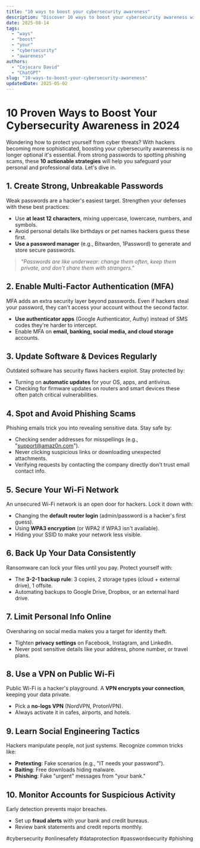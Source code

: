 ```yaml
---
title: "10 ways to boost your cybersecurity awareness"
description: "Discover 10 ways to boost your cybersecurity awareness with this in-depth guide, providing actionable insights and practical tips to boost your knowledge and results."
date: 2025-08-14
tags:
  - "ways"
  - "boost"
  - "your"
  - "cybersecurity"
  - "awareness"
authors:
  - "Cojocaru David"
  - "ChatGPT"
slug: "10-ways-to-boost-your-cybersecurity-awareness"
updatedDate: 2025-05-02
---
```


# 10 Proven Ways to Boost Your Cybersecurity Awareness in 2024  

Wondering how to protect yourself from cyber threats? With hackers becoming more sophisticated, boosting your cybersecurity awareness is no longer optional it's essential. From strong passwords to spotting phishing scams, these **10 actionable strategies** will help you safeguard your personal and professional data. Let's dive in.  

## 1. Create Strong, Unbreakable Passwords  

Weak passwords are a hacker's easiest target. Strengthen your defenses with these best practices:  

- Use **at least 12 characters**, mixing uppercase, lowercase, numbers, and symbols.  
- Avoid personal details like birthdays or pet names hackers guess these first.  
- **Use a password manager** (e.g., Bitwarden, 1Password) to generate and store secure passwords.  

> _"Passwords are like underwear: change them often, keep them private, and don't share them with strangers."_  

## 2. Enable Multi-Factor Authentication (MFA)  

MFA adds an extra security layer beyond passwords. Even if hackers steal your password, they can't access your account without the second factor.  

- **Use authenticator apps** (Google Authenticator, Authy) instead of SMS codes they're harder to intercept.  
- Enable MFA on **email, banking, social media, and cloud storage** accounts.  

## 3. Update Software & Devices Regularly  

Outdated software has security flaws hackers exploit. Stay protected by:  

- Turning on **automatic updates** for your OS, apps, and antivirus.  
- Checking for firmware updates on routers and smart devices these often patch critical vulnerabilities.  

## 4. Spot and Avoid Phishing Scams  

Phishing emails trick you into revealing sensitive data. Stay safe by:  

- Checking sender addresses for misspellings (e.g., "support@amaz0n.com").  
- Never clicking suspicious links or downloading unexpected attachments.  
- Verifying requests by contacting the company directly don't trust email contact info.  

## 5. Secure Your Wi-Fi Network  

An unsecured Wi-Fi network is an open door for hackers. Lock it down with:  

- Changing the **default router login** (admin/password is a hacker's first guess).  
- Using **WPA3 encryption** (or WPA2 if WPA3 isn't available).  
- Hiding your SSID to make your network less visible.  

## 6. Back Up Your Data Consistently  

Ransomware can lock your files until you pay. Protect yourself with:  

- The **3-2-1 backup rule**: 3 copies, 2 storage types (cloud + external drive), 1 offsite.  
- Automating backups to Google Drive, Dropbox, or an external hard drive.  

## 7. Limit Personal Info Online  

Oversharing on social media makes you a target for identity theft.  

- Tighten **privacy settings** on Facebook, Instagram, and LinkedIn.  
- Never post sensitive details like your address, phone number, or travel plans.  

## 8. Use a VPN on Public Wi-Fi  

Public Wi-Fi is a hacker's playground. A **VPN encrypts your connection**, keeping your data private.  

- Pick a **no-logs VPN** (NordVPN, ProtonVPN).  
- Always activate it in cafes, airports, and hotels.  

## 9. Learn Social Engineering Tactics  

Hackers manipulate people, not just systems. Recognize common tricks like:  

- **Pretexting**: Fake scenarios (e.g., "IT needs your password").  
- **Baiting**: Free downloads hiding malware.  
- **Phishing**: Fake "urgent" messages from "your bank."  

## 10. Monitor Accounts for Suspicious Activity  

Early detection prevents major breaches.  

- Set up **fraud alerts** with your bank and credit bureaus.  
- Review bank statements and credit reports monthly.  

#cybersecurity #onlinesafety #dataprotection #passwordsecurity #phishing